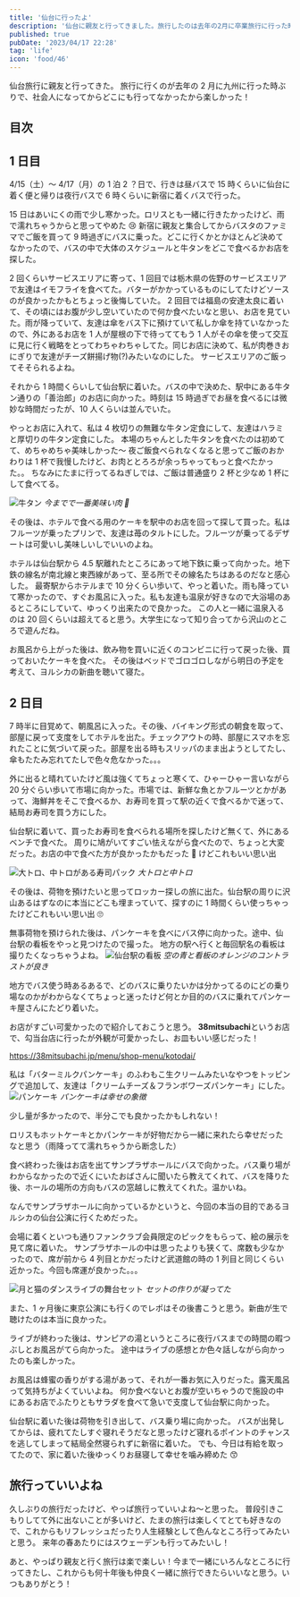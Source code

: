```yaml
---
title: '仙台に行ったよ'
description: '仙台に親友と行ってきました。旅行したのは去年の2月に卒業旅行に行った時以来で楽しかったな。'
published: true
pubDate: '2023/04/17 22:28'
tag: 'life'
icon: 'food/46'
---
```


仙台旅行に親友と行ってきた。
旅行に行くのが去年の 2 月に九州に行った時ぶりで、社会人になってからどこにも行ってなかったから楽しかった！

## 目次

## 1 日目

4/15（土）〜 4/17（月）の 1 泊 2 ？日で、行きは昼バスで 15 時くらいに仙台に着く便と帰りは夜行バスで 6 時くらいに新宿に着くバスで行った。

15 日はあいにくの雨で少し寒かった。ロリスとも一緒に行きたかったけど、雨で濡れちゃうからと思ってやめた 😢
新宿に親友と集合してからバスタのファミマでご飯を買って 9 時過ぎにバスに乗った。どこに行くかとかほとんど決めてなかったので、バスの中で大体のスケジュールと牛タンをどこで食べるかお店を探した。

2 回くらいサービスエリアに寄って、1 回目では栃木県の佐野のサービスエリアで友達はイモフライを食べてた。バターがかかっているものにしてたけどソースのが良かったかもとちょっと後悔していた。
2 回目では福島の安達太良に着いて、その頃にはお腹が少し空いていたので何か食べたいなと思い、お店を見ていた。雨が降っていて、友達は傘をバス下に預けていて私しか傘を持ていなかったので、外にあるお店を 1 人が屋根の下で待っててもう 1 人がその傘を使って交互に見に行く戦略をとってわちゃわちゃしてた。同じお店に決めて、私が肉巻きおにぎりで友達がチーズ餅揚げ物(?)みたいなのにした。
サービスエリアのご飯ってそそられるよね。

それから 1 時間くらいして仙台駅に着いた。バスの中で決めた、駅中にある牛タン通りの「善治郎」のお店に向かった。時刻は 15 時過ぎでお昼を食べるには微妙な時間だったが、10 人くらいは並んでいた。

やっとお店に入れて、私は 4 枚切りの無難な牛タン定食にして、友達はハラミと厚切りの牛タン定食にした。
本場のちゃんとした牛タンを食べたのは初めてて、めちゃめちゃ美味しかった〜
夜ご飯食べられなくなると思ってご飯のおかわりは 1 杯で我慢したけど、お肉ととろろが余っちゃってもっと食べたかった。。
ちなみにたまに行ってるねぎしでは、ご飯は普通盛り 2 杯と少なめ 1 杯にして食べてる。

![牛タン](https://images.site.yajihum.dev/images/2023/04/20230417/gyutan.jpg)
_今までで一番美味い肉 🍖_

その後は、ホテルで食べる用のケーキを駅中のお店を回って探して買った。私はフルーツが乗ったプリンで、友達は苺のタルトにした。フルーツが乗ってるデザートは可愛いし美味しいしでいいのよね。

ホテルは仙台駅から 4.5 駅離れたところにあって地下鉄に乗って向かった。地下鉄の線名が南北線と東西線があって、至る所でその線名たちはあるのだなと感心した。
最寄駅からホテルまで 10 分くらい歩いて、やっと着いた。雨も降っていて寒かったので、すぐお風呂に入った。私も友達も温泉が好きなので大浴場のあるところにしていて、ゆっくり出来たので良かった。
この人と一緒に温泉入るのは 20 回くらいは超えてると思う。大学生になって知り合ってから沢山のところで遊んだね。

お風呂から上がった後は、飲み物を買いに近くのコンビニに行って戻った後、買っておいたケーキを食べた。
その後はベッドでゴロゴロしながら明日の予定を考えて、ヨルシカの新曲を聴いて寝た。

## 2 日目

7 時半に目覚めて、朝風呂に入った。その後、バイキング形式の朝食を取って、部屋に戻って支度をしてホテルを出た。チェックアウトの時、部屋にスマホを忘れたことに気づいて戻った。部屋を出る時もスリッパのまま出ようとしてたし、傘もたたみ忘れてたしで色々危なかった。。。

外に出ると晴れていたけど風は強くてちょっと寒くて、ひゃーひゃー言いながら 20 分ぐらい歩いて市場に向かった。市場では、新鮮な魚とかフルーツとかがあって、海鮮丼をそこで食べるか、お寿司を買って駅の近くで食べるかで迷って、結局お寿司を買う方にした。

仙台駅に着いて、買ったお寿司を食べられる場所を探したけど無くて、外にあるベンチで食べた。
周りに鳩がいてすごい怯えながら食べたので、ちょっと大変だった。お店の中で食べた方が良かったかもだった 🥲
けどこれもいい思い出

![大トロ、中トロがある寿司パック](https://images.site.yajihum.dev/images/2023/04/20230417/sushi.JPG)
_大トロと中トロ_

その後は、荷物を預けたいと思ってロッカー探しの旅に出た。仙台駅の周りに沢山あるはずなのに本当にどこも埋まっていて、探すのに 1 時間くらい使っちゃったけどこれもいい思い出 🙄

無事荷物を預けられた後は、パンケーキを食べにバス停に向かった。途中、仙台駅の看板をやっと見つけたので撮った。
地方の駅へ行くと毎回駅名の看板は撮りたくなっちゃうよね。
![仙台駅の看板](https://images.site.yajihum.dev/images/2023/04/20230417/sendaistation.JPG)
_空の青と看板のオレンジのコントラストが良き_

地方でバス使う時あるあるで、どのバスに乗りたいかは分かってるのにどの乗り場なのかがわからなくてちょっと迷ったけど何とか目的のバスに乗れてパンケーキ屋さんにたどり着いた。

お店がすごい可愛かったので紹介しておこうと思う。
**38mitsubachi**というお店で、勾当台店に行ったが外観が可愛かったし、お皿もいい感じだった！

https://38mitsubachi.jp/menu/shop-menu/kotodai/

私は「バターミルクパンケーキ」のふわもこ生クリームみたいなやつをトッピングで追加して、友達は「クリームチーズ＆フランボワーズパンケーキ」にした。
![パンケーキ](https://images.site.yajihum.dev/images/2023/04/20230417/pancake.jpg)
_パンケーキは幸せの象徴_

少し量が多かったので、半分こでも良かったかもしれない！

ロリスもホットケーキとかパンケーキが好物だから一緒に来れたら幸せだったなと思う（雨降ってて濡れちゃうから断念した）

食べ終わった後はお店を出てサンプラザホールにバスで向かった。バス乗り場がわからなかったので近くにいたおばさんに聞いたら教えてくれて、バスを降りた後、ホールの場所の方向もバスの窓越しに教えてくれた。温かいね。

なんでサンプラザホールに向かっているかというと、今回の本当の目的であるヨルシカの仙台公演に行くためだった。

会場に着くといつも通りファンクラブ会員限定のピックをもらって、絵の展示を見て席に着いた。
サンプラザホールの中は思ったよりも狭くて、席数も少なかったので、席が前から 4 列目とかだったけど武道館の時の 1 列目と同じくらい近かった。今回も席運が良かった。。。

![月と猫のダンスライブの舞台セット](https://images.site.yajihum.dev/images/2023/04/20230417/tsukitonekolive.JPG)
_セットの作りが凝ってた_

また、1 ヶ月後に東京公演にも行くのでレポはその後書こうと思う。新曲が生で聴けたのは本当に良かった。

ライブが終わった後は、サンピアの湯というところに夜行バスまでの時間の暇つぶしとお風呂がてら向かった。
途中はライブの感想とか色々話しながら向かったのも楽しかった。

お風呂は蜂蜜の香りがする湯があって、それが一番お気に入りだった。露天風呂って気持ちがよくていいよね。
何か食べないとお腹が空いちゃうので施設の中にあるお店でふたりともサラダを食べて急いで支度して仙台駅に向かった。

仙台駅に着いた後は荷物を引き出して、バス乗り場に向かった。
バスが出発してからは、疲れてたしすぐ寝れそうだなと思ったけど寝れるポイントのチャンスを逃してしまって結局全然寝られずに新宿に着いた。
でも、今日は有給を取ってたので、家に着いた後ゆっくりお昼寝して幸せを噛み締めた 😙

## 旅行っていいよね

久しぶりの旅行だったけど、やっぱ旅行っていいよね〜と思った。
普段引きこもりしてて外に出ないことが多いけど、たまの旅行は楽しくてとても好きなので、これからもリフレッシュだったり人生経験として色んなところ行ってみたいと思う。
来年の春あたりにはスウェーデンも行ってみたいし！

あと、やっぱり親友と行く旅行は楽で楽しい！今まで一緒にいろんなところに行ってきたし、これからも何十年後も仲良く一緒に旅行できたらいいなと思う。いつもありがとう！
